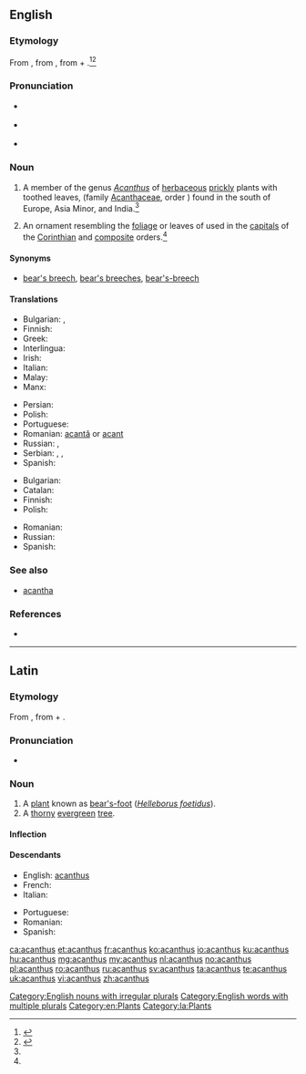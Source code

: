 {{also|Acanthus}}
==English==

===Etymology===
From {{etyl|la|en}} {{term|acanthus|lang=la}}, from {{etyl|grc|en}} {{term|ἄκανθος|lang=grc}}, from {{term|ἀκή||thorn|lang=grc}} + {{term|ἄνθος||flower|lang=grc}}.<ref name=WI3>{{R:MW3 1976}}</ref><ref name=SOED>{{R:SOED5}}</ref>

===Pronunciation===
* {{a|RP}} {{IPA|/əˈkæn.θəs/|lang=en}}
* {{a|US}} {{IPA|/əˈkæn.θəs/|lang=en}}
* {{rhymes|ænθəs|lang=en}}

===Noun===
{{en-noun|acanthuses|acanthi}}

# A member of the genus ''[[Acanthus]]'' of [[herbaceous]] [[prickly]] plants with toothed leaves, (family [[Acanthaceae]], order ''{{taxlink|Scrophulariales|order|noshow=1}}'') found in the south of Europe, Asia Minor, and India.{{defdate|First attested in the mid 16th century.}}<ref name=SOED/>
# {{context|architecture|lang=en}} An ornament resembling the [[foliage]] or leaves of {{taxlink|Acanthus spinosus|species|noshow=1}} used in the [[capital]]s of the [[Corinthian]] and [[composite]] orders.{{defdate|First attested in the mid 18th century.}}<ref name=SOED/>

====Synonyms====
* {{sense|a member of ''Acanthus''}} [[bear's breech]], [[bear's breeches]], [[bear's-breech]] {{qualifier|rare}}

====Translations====
{{trans-top|plant}}
* Bulgarian: {{t|bg|акантус}}, {{t|bg|синя шапка}}
* Finnish: {{t|fi|akantti}}
* Greek: {{t+|el|άκανθα|f}}
* Interlingua: {{t|ia|acantho}}
* Irish: {{t|ga|acantas|m}}
* Italian: {{t|it|acanto}}
* Malay: {{t|ms|akantus}}
* Manx: {{t|gv|jialg|f}}
{{trans-mid}}
* Persian: {{t+|fa|کنگر|tr=kangar|sc=fa-Arab}}
* Polish: {{t+|pl|akant|m}}
* Portuguese: {{t+|pt|acanto|m}}
* Romanian: [[acantă]] {{g|f}} or [[acant]]
* Russian: {{t+|ru|акант|m|sc=Cyrl|tr=akánt}}, {{t|ru|медвежья лапа|f|sc=Cyrl|tr=medvéž'ja lápa}}
* Serbian: {{t|sh|bodljikara|f}}, {{t+|sh|primog|m}}, {{t+|sh|tratorak|m}}
* Spanish: {{t+|es|acanto|m}}
{{trans-bottom}}

{{trans-top|ornament}}
* Bulgarian: {{t|bg|акант}}
* Catalan: {{t|ca|acant|m}}
* Finnish: {{t|fi|akantti}}
* Polish: {{t+|pl|akant|m}}
{{trans-mid}}
* Romanian: {{t+|ro|acantă|f}}
* Russian: {{t+|ru|акант|m|sc=Cyrl|tr=akánt}}
* Spanish: {{t+|es|acanto|m}}
{{trans-bottom}}

===See also===
* [[acantha]]

===References===
<references/>
* {{R:Webster 1913}}

[[Category:English nouns with irregular plurals]]
[[Category:English words with multiple plurals]]
[[Category:en:Plants]]

----

==Latin==

===Etymology===
From {{etyl|grc|la}} {{term|ἄκανθος|lang=grc}}, from {{term|ἀκή||thorn|lang=grc}} + {{term|ἄνθος||flower|lang=grc}}.

===Pronunciation===
* {{la-pronunc|acanthus}}

===Noun===
{{la-noun|acanthus|acanthi|acanthī|m|second}}

# A [[plant]] known as [[bear's-foot]] (''[[Helleborus foetidus]]'').
# A [[thorny]] [[evergreen]] [[tree]].

====Inflection====
{{la-decl-2nd|acanth}}

====Descendants====
{{top2}}
* English: [[acanthus]]
* French: {{l|fr|acanthe}}
* Italian: {{l|it|acanto}}
{{mid2}}
* Portuguese: {{l|pt|acanto}}
* Romanian: {{l|ro|acantă}}
* Spanish: {{l|es|acanto}}
{{bottom}}

[[Category:la:Plants]]

[[ca:acanthus]]
[[et:acanthus]]
[[fr:acanthus]]
[[ko:acanthus]]
[[io:acanthus]]
[[ku:acanthus]]
[[hu:acanthus]]
[[mg:acanthus]]
[[my:acanthus]]
[[nl:acanthus]]
[[no:acanthus]]
[[pl:acanthus]]
[[ro:acanthus]]
[[ru:acanthus]]
[[sv:acanthus]]
[[ta:acanthus]]
[[te:acanthus]]
[[uk:acanthus]]
[[vi:acanthus]]
[[zh:acanthus]]